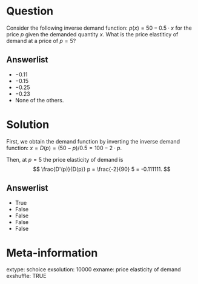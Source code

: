 Question
========
Consider the following inverse demand function:
$p(x) = 50 - 0.5 \cdot x$
for the price $p$ given the demanded quantity $x$.
What is the price elastiticy of demand at a price of
$p = 5$?

Answerlist
----------
* $-0.11$
* $-0.15$
* $-0.25$
* $-0.23$
* None of the others.



Solution
========
First, we obtain the demand function by inverting the
inverse demand function:
$x = D(p) = (50 - p)/0.5 = 100 - 2 \cdot p$.

Then, at $p = 5$ the price elasticity of demand is
$$
\frac{D'(p)}{D(p)} p = \frac{-2}{90} 5 = -0.111111.
$$

Answerlist
----------
* True
* False
* False
* False
* False


Meta-information
================
extype: schoice
exsolution: 10000
exname: price elasticity of demand
exshuffle: TRUE
